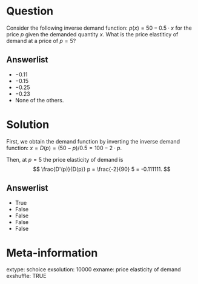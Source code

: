 Question
========
Consider the following inverse demand function:
$p(x) = 50 - 0.5 \cdot x$
for the price $p$ given the demanded quantity $x$.
What is the price elastiticy of demand at a price of
$p = 5$?

Answerlist
----------
* $-0.11$
* $-0.15$
* $-0.25$
* $-0.23$
* None of the others.



Solution
========
First, we obtain the demand function by inverting the
inverse demand function:
$x = D(p) = (50 - p)/0.5 = 100 - 2 \cdot p$.

Then, at $p = 5$ the price elasticity of demand is
$$
\frac{D'(p)}{D(p)} p = \frac{-2}{90} 5 = -0.111111.
$$

Answerlist
----------
* True
* False
* False
* False
* False


Meta-information
================
extype: schoice
exsolution: 10000
exname: price elasticity of demand
exshuffle: TRUE
